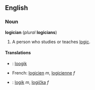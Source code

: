 ==English==
===Noun===
'''logician''' (''plural'' '''logicians''')

#A person who studies or teaches [[logic]].

====Translations====
*{{et}}: [[loogik]]
*French: [[logicien]] ''m'', [[logicienne]] ''f''
*{{sk}}: [[logik#Slovak|logik]] ''m'', [[logička]] ''f''